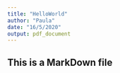 ---
title: "HelloWorld"
author: "Paula"
date: "16/5/2020"
output: pdf_document
---
## This is a MarkDown file

